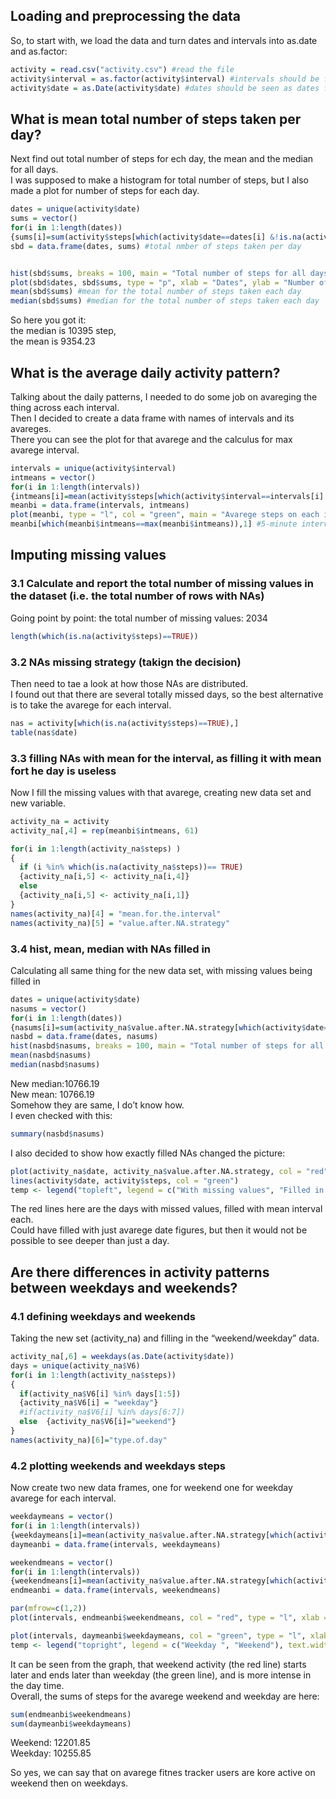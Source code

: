 ## Loading and preprocessing the data

So, to start with, we load the data and turn dates and intervals into as.date and as.factor:
```{r}
activity = read.csv("activity.csv") #read the file
activity$interval = as.factor(activity$interval) #intervals should be factors for futhers tasks
activity$date = as.Date(activity$date) #dates should be seen as dates for further tasks#
```


## What is mean total number of steps taken per day?
Next find out total number of steps for ech day, the mean and the median for all days.  
I was supposed to make a histogram for total number of steps, but I also made a plot for number of steps for each day.
```{r, results="asis", include=TRUE, fig.align='center', fig.path="./figures"}
dates = unique(activity$date)
sums = vector()
for(i in 1:length(dates))
{sums[i]=sum(activity$steps[which(activity$date==dates[i] &!is.na(activity$steps))])}
sbd = data.frame(dates, sums) #total nmber of steps taken per day


hist(sbd$sums, breaks = 100, main = "Total number of steps for all days", xlab = "Number of steps per day") #histogram for the total number of steps taken each day
plot(sbd$dates, sbd$sums, type = "p", xlab = "Dates", ylab = "Number of steps on this day", main = "Number of steps for each day") #showing how total number of steps distributes across all dates
mean(sbd$sums) #mean for the total number of steps taken each day
median(sbd$sums) #median for the total number of steps taken each day
```

So here you got it:  
the median is 10395 step,  
the mean is 9354.23

## What is the average daily activity pattern?
Talking about the daily patterns, I needed to do some job on avareging the thing across each interval.  
Then I decided to create a data frame with names of intervals and its avareges.  
There you can see the plot for that avarege and the calculus for max avarege interval.  
```{r, results="asis", include=TRUE, fig.align='center', fig.path="./figures"}
intervals = unique(activity$interval)
intmeans = vector()
for(i in 1:length(intervals))
{intmeans[i]=mean(activity$steps[which(activity$interval==intervals[i] &!is.na(activity$steps))])}
meanbi = data.frame(intervals, intmeans)
plot(meanbi, type = "l", col = "green", main = "Avarege steps on each interval acoss all days", xlab = "Intervals", ylab = "Number of steps") #plot for the mean steps for each interval across all days
meanbi[which(meanbi$intmeans==max(meanbi$intmeans)),1] #5-minute interval that on average contains most number of steps 
```

## Imputing missing values
### 3.1 Calculate and report the total number of missing values in the dataset (i.e. the total number of rows with NAs)
Going point by point: the total number of missing values: 2034
```{r}
length(which(is.na(activity$steps)==TRUE))
```

### 3.2 NAs missing strategy (takign the decision)
Then need to tae a look at how those NAs are distributed.  
I found out that there are several totally missed days, so the best alternative is to take the avarege for each interval.  
```{r}
nas = activity[which(is.na(activity$steps)==TRUE),]
table(nas$date)
```

### 3.3 filling NAs with mean for the interval, as filling it with mean fort he day is useless
Now I fill the missing values with that avarege, creating new data set and new variable.  

```{r}
activity_na = activity
activity_na[,4] = rep(meanbi$intmeans, 61)

for(i in 1:length(activity_na$steps) )
{
  if (i %in% which(is.na(activity_na$steps))== TRUE) 
  {activity_na[i,5] <- activity_na[i,4]} 
  else
  {activity_na[i,5] <- activity_na[i,1]}
}
names(activity_na)[4] = "mean.for.the.interval"
names(activity_na)[5] = "value.after.NA.strategy"
```

### 3.4 hist, mean, median with NAs filled in
Calculating all same thing for the new data set, with missing values being filled in  
```{r, results="asis", include=TRUE, fig.align='center', fig.path="./figures"}
dates = unique(activity$date)
nasums = vector()
for(i in 1:length(dates))
{nasums[i]=sum(activity_na$value.after.NA.strategy[which(activity$date==dates[i])])}
nasbd = data.frame(dates, nasums)
hist(nasbd$nasums, breaks = 100, main = "Total number of steps for all days", xlab = "Number of steps per day")
mean(nasbd$nasums)
median(nasbd$nasums)
```
New median:10766.19  
New mean: 10766.19  
Somehow they are same, I do't know how.  
I even checked with this:  
```{r}
summary(nasbd$nasums)
```

I also decided to show how exactly filled NAs changed the picture:  
```{r, results="asis", include=TRUE, fig.align='center', fig.path="./figures"}
plot(activity_na$date, activity_na$value.after.NA.strategy, col = "red", type = "l", main = "Total number of steps for each day with filled missing values", xlab = "Dates", ylab = "Number of steps on this date")
lines(activity$date, activity$steps, col = "green")
temp <- legend("topleft", legend = c("With missing values", "Filled in missing values"), text.width = strwidth("2,000,000"),lty = 1, col = c("green", "red"), xjust = 1, yjust = 1, title = " ")

```
The red lines here are the days with missed values, filled with mean interval each.   
Could have filled with just avarege date figures, but then it would not be possible to see deeper than just a day.  

## Are there differences in activity patterns between weekdays and weekends?
### 4.1 defining weekdays and weekends
Taking the new set (activity_na) and filling in the "weekend/weekday" data.
```{r}
activity_na[,6] = weekdays(as.Date(activity$date))
days = unique(activity_na$V6)
for(i in 1:length(activity_na$steps))
{
  if(activity_na$V6[i] %in% days[1:5])
  {activity_na$V6[i] = "weekday"}
  #if(activity_na$V6[i] %in% days[6:7])
  else  {activity_na$V6[i]="weekend"}
}
names(activity_na)[6]="type.of.day"
```

### 4.2 plotting weekends and weekdays steps
Now create two new data frames, one for weekend one for weekday avarege for each interval.
```{r, results="asis", include=TRUE, fig.align='center', fig.path="./figures"}
weekdaymeans = vector()
for(i in 1:length(intervals))
{weekdaymeans[i]=mean(activity_na$value.after.NA.strategy[which(activity_na$type.of.day=="weekday"&activity_na$interval==intervals[i])])}
daymeanbi = data.frame(intervals, weekdaymeans)

weekendmeans = vector()
for(i in 1:length(intervals))
{weekendmeans[i]=mean(activity_na$value.after.NA.strategy[which(activity_na$type.of.day=="weekend"&activity_na$interval==intervals[i])])}
endmeanbi = data.frame(intervals, weekendmeans)

par(mfrow=c(1,2))
plot(intervals, endmeanbi$weekendmeans, col = "red", type = "l", xlab = "Intervals", ylab = "Mean number of steps on weekends")

plot(intervals, daymeanbi$weekdaymeans, col = "green", type = "l", xlab = "Intervals", ylab = "Mean number of steps on weekdays")
temp <- legend("topright", legend = c("Weekday ", "Weekend"), text.width = strwidth("1,000,000"),lty = 1, col = c("green", "red"), xjust = 1, yjust = 1, title = "Line Types")
```

It can be seen from the graph, that weekend activity (the red line) starts later and ends later than weekday (the green line), and is more intense in the day time.  
Overall, the sums of steps for the avarege weekend and weekday are here:  
```{r}
sum(endmeanbi$weekendmeans)
sum(daymeanbi$weekdaymeans)
```
Weekend: 12201.85  
Weekday: 10255.85  

So yes, we can say that on avarege fitnes tracker users are kore active on weekend then on weekdays.
